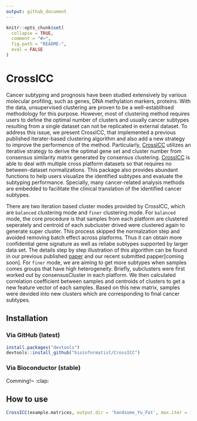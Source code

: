 ```yaml
---
output: github_document
---
```


<!-- README.md is generated from README.Rmd. Please edit that file -->

```r
knitr::opts_chunk$set(
  collapse = TRUE,
  comment = "#>",
  fig.path = "README-",
  eval = FALSE
)
```

# CrossICC

Cancer subtyping and prognosis have been studied extensively by various molecular profiling, such as genes, DNA methylation markers, proteins. With the data, unsupervised clustering are proven to be a well-establihsed methodology for this purpose. However, most of clustering method requires users to define the optimal number of clusters and usually cancer subtypes resulting from a single dataset can not be replicated in external dataset. To address this issue, we present CrossICC, that implemented a previous published iterater-based clustering algorithm and also add a new strategy to improve the performence of the method. Particularly, [CrossICC](https://github.com/bioinformatist/CrossICC) utilizes an iterative strategy to derive the optimal gene set and cluster number from consensus similarity matrix generated by consensus clustering. [CrossICC](https://github.com/bioinformatist/CrossICC) is able to deal with multiple cross platform datasets so that requires no between-dataset normalizations. This package also provides abundant functions to help users visualize the identified subtypes and evaluate the subtyping performance. Specially, many cancer-related analysis methods are embedded to facilitate the clinical translation of the identified cancer subtypes.

There are two iteration based cluster modes provided by CrossICC, which are `balanced` clustering mode and `finer` clustering mode. For `balanced` mode, the core procedure is that samples from each platform are clustered seperately and  centroid of each subcluster drived were clustered again to generate super cluster. This process skipped the normalzation step and avoided removing batch effect across platforms. Thus it can obtain more confidential gene signature as well as reliabe subtypes supported by larger data set. The details step by step illustration of this algorithm can be found in our previous published [paper](http://clincancerres.aacrjournals.org/content/early/2014/12/09/1078-0432.ccr-14-2481) and  our recent submitted papper[coming soon]. 
For `finer` mode, we are aiming to get more subtypes when samples comes groups that have high heterogeneity. Briefly, subclusters were first worked out by consensusCluster in each platform. We then calculated correlation coefficient between samples and centroids of clusters to get a new feature vector of each samples. Based on this new matrix, samples were devided into new clusters which are corresponding to final cancer subtypes. 

## Installation

### Via GitHub (latest)

```r
install.packages("devtools")
devtools::install_github("bioinformatist/CrossICC")
```

### Via Bioconductor (stable)

Comming!~ :clap:

## How to use

```r
CrossICC(example.matrices, output.dir = 'handsome_Yu_Fat', max.iter = 1)
```
